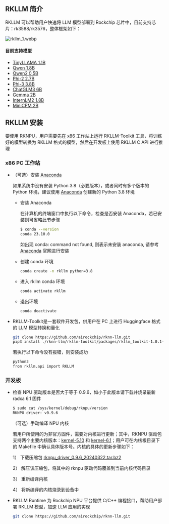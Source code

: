 ## RKLLM 简介

RKLLM 可以帮助用户快速将 LLM 模型部署到 Rockchip 芯片中，目前支持芯片：rk3588/rk3576，整体框架如下：

![rkllm_1.webp](/img/general-tutorial/rknn/rkllm_1.webp)

#### 目前支持模型

- [TinyLLAMA 1.1B](https://huggingface.co/TinyLlama/TinyLlama-1.1B-Chat-v1.0/tree/fe8a4ea1ffedaf415f4da2f062534de366a451e6)
- [Qwen 1.8B](https://huggingface.co/Qwen/Qwen-1_8B-Chat/tree/1d0f68de57b88cfde81f3c3e537f24464d889081)
- [Qwen2 0.5B](https://huggingface.co/Qwen/Qwen1.5-0.5B/tree/8f445e3628f3500ee69f24e1303c9f10f5342a39)
- [Phi-2 2.7B](https://hf-mirror.com/microsoft/phi-2/tree/834565c23f9b28b96ccbeabe614dd906b6db551a)
- [Phi-3 3.8B](https://huggingface.co/microsoft/Phi-3-mini-4k-instruct/tree/291e9e30e38030c23497afa30f3af1f104837aa6)
- [ChatGLM3 6B](https://huggingface.co/THUDM/chatglm3-6b/tree/103caa40027ebfd8450289ca2f278eac4ff26405)
- [Gemma 2B](https://huggingface.co/google/gemma-2b-it/tree/de144fb2268dee1066f515465df532c05e699d48)
- [InternLM2 1.8B](https://huggingface.co/internlm/internlm2-chat-1_8b/tree/ecccbb5c87079ad84e5788baa55dd6e21a9c614d)
- [MiniCPM 2B](https://huggingface.co/openbmb/MiniCPM-2B-sft-bf16/tree/79fbb1db171e6d8bf77cdb0a94076a43003abd9e)

## RKLLM 安装

要使用 RKNPU，用户需要先在 x86 工作站上运行 RKLLM-Toolkit 工具，将训练好的模型转换为 RKLLM 格式的模型，然后在开发板上使用 RKLLM C API 进行推理

### x86 PC 工作站

- （可选）安装 [Anaconda](https://www.anaconda.com/)

  如果系统中没有安装 Python 3.8（必要版本），或者同时有多个版本的 Python 环境，建议使用 [Anaconda](https://www.anaconda.com/) 创建新的 Python 3.8 环境

  - 安装 Anaconda

    在计算机的终端窗口中执行以下命令，检查是否安装 Anaconda，若已安装则可省略此节步骤

    ```bash
    $ conda --version
    conda 23.10.0
    ```

    如出现 conda: command not found, 则表示未安装 anaconda, 请参考 [Anaconda](https://www.anaconda.com/) 官网进行安装

  - 创建 conda 环境
    ```bash
    conda create -n rkllm python=3.8
    ```
  - 进入 rkllm conda 环境

    ```bash
    conda activate rkllm
    ```

  - 退出环境
    ```bash
    conda deactivate
    ```

- RKLLM-Toolkit是一套软件开发包，供用户在 PC 上进行 Huggingface 格式的 LLM 模型转换和量化
  ```bash
  git clone https://github.com/airockchip/rknn-llm.git
  pip3 install ./rknn-llm/rkllm-toolkit/packages/rkllm_toolkit-1.0.1-cp38-cp38-linux_x86_64.whl
  ```
  若执行以下命令没有报错，则安装成功
  ```bash
  python3
  from rkllm.api import RKLLM
  ```

### 开发板

- 检查 NPU 驱动版本是否大于等于 0.9.6，如小于此版本请下载并烧录最新 radxa 6.1 固件

  ```bash
  $ sudo cat /sys/kernel/debug/rknpu/version
  RKNPU driver: v0.9.6
  ```

  （可选）手动编译 NPU 内核

  若用户所使用的为非官方固件，需要对内核进行更新；其中，RKNPU 驱动包支持两个主要内核版本：[kernel-5.10](https://github.com/radxa/kernel/tree/stable-5.10-rock5) 和 [kernel-6.1](https://github.com/radxa/kernel/tree/linux-6.1-stan-rkr1)；用户可在内核根目录下的 Makefile 中确认具体版本号。内核的具体的更新步骤如下：

  1） 下载压缩包 [rknpu_driver_0.9.6_20240322.tar.bz2](https://github.com/airockchip/rknn-llm/tree/main/rknpu-driver)

  2） 解压该压缩包，将其中的 rknpu 驱动代码覆盖到当前内核代码目录

  3） 重新编译内核

  4） 将新编译的内核烧录到设备中

- RKLLM Runtime 为 Rockchip NPU 平台提供 C/C++ 编程接口，帮助用户部署 RKLLM 模型，加速 LLM 应用的实现
  ```bash
  git clone https://github.com/airockchip/rknn-llm.git
  ```
